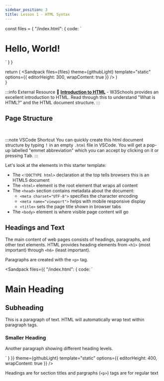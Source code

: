 ```yaml
---
sidebar_position: 3
title: Lesson 1 - HTML Syntax
---
```



  const files = {
    "/index.html": {
      code: `<!DOCTYPE html>
<html lang="en">
  <head>
    <meta charset="UTF-8">
    <meta name="viewport" content="width=device-width, initial-scale=1.0">
    <title>My web page</title>
  </head>
  <body>
    <h1>Hello, World!</h1>
  </body>
</html>`
    }
  }
  
  return (
    <Sandpack
      files={files} 
      theme={githubLight} 
      template="static"
      options={{
        editorHeight: 300,
        wrapContent: true
    }}
    />
  )  
}

:::info External Resource
📖 **[Introduction to HTML](https://www.w3schools.com/Html/html_intro.asp)** - W3Schools provides an excellent introduction to HTML. Read through this to understand "What is HTML?" and the HTML document structure.
:::

## Page Structure

<App></App><br/>

:::note VSCode Shortcut
You can quickly create this html document structure by typing <kbd>!</kbd> in an empty `.html` file in VSCode. You will get a pop-up labelled "emmet abbreviation" which you can accept by clicking on it or pressing <kbd>Tab</kbd>.
:::

Let's look at the elements in this starter template:
- The `<!DOCTYPE html>` declaration at the top tells browsers this is an HTML5 document
- The `<html>` element is the root element that wraps all content
- The `<head>` section contains metadata about the document:
    - `<meta charset="UTF-8">` specifies the character encoding
    - `<meta name="viewport">` helps with mobile responsive display
    - `<title>` sets the page title shown in browser tabs
- The `<body>` element is where visible page content will go

## Headings and Text
The main content of web pages consists of headings, paragraphs, and other text elements. HTML provides heading elements from `<h1>` (most important) through `<h6>` (least important).

Paragraphs are created with the `<p>` tag.

<Sandpack
    files={{
        "/index.html": {
            code: `<!DOCTYPE html>
<html>
    <head>
        <title>Headings Demo</title>
    </head>
    <body>
        <h1>Main Heading</h1>
        <h2>Subheading</h2>
        <p>This is a paragraph of text. HTML will automatically wrap text within paragraph tags.</p>
        <h3>Smaller Heading</h3>
        <p>Another paragraph showing different heading levels.</p>
    </body>
</html>`
        }
    }}
    theme={githubLight}
    template="static"
    options={{
        editorHeight: 400,
        wrapContent: true
    }}
/>

Headings are for section titles and pargraphs (`<p>`) tags are for regular text

